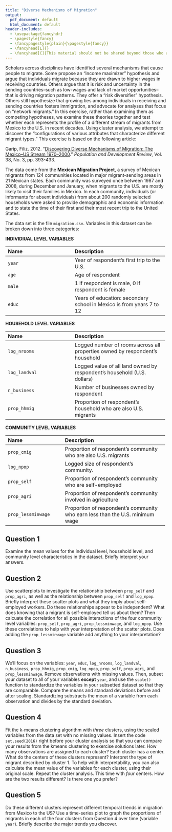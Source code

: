 ```yaml
---
title: "Diverse Mechanisms of Migration"
output: 
  pdf_document: default
  html_document: default
header-includes:
  - \usepackage{fancyhdr}
  - \pagestyle{fancy}
  - \fancypagestyle{plain}{\pagestyle{fancy}}
  - \fancyhead[L]{}
  - \fancyhead[C]{This material should not be shared beyond those who are enrolled in this class}
---
```


Scholars across disciplines have identified several mechanisms that cause people to migrate. Some propose an "income maximizer" hypothesis and argue that individuals migrate because they are drawn to higher wages in receiving countries. Others argue that it is risk and uncertainty in the sending countries--such as low-wages and lack of market opportunities-- that is driving migration patterns. They offer a "risk diversifier" hypothesis. Others still hypothesize that growing ties among individuals in receiving and sending countries fosters immigration, and advocate for analyses that focus on "network migrants." In this exercise, rather than examining them as competing hypotheses, we examine these theories together and test whether each represents the profile of a different stream of migrants from Mexico to the U.S. in recent decades. Using cluster analysis, we attempt to discover the "configurations of various attributes that characterize different migrant types."  This exercise is based on the following article: 

Garip, Filiz. 2012. "[Discovering Diverse Mechanisms of Migration: The Mexico–US Stream 1970–2000](https://dx.doi.org/10.1111/j.1728-4457.2012.00510.x)." *Population and Development Review*, Vol. 38, No. 3, pp. 393-433.

The data come from the **Mexican Migration Project**, a survey of Mexican migrants from 124 communities located in major migrant-sending areas in 21 Mexican states. Each  community  was  surveyed  once between 1987 and 2008, during December and January, when migrants to the U.S. are mostly likely to visit their families in Mexico. In each community, individuals (or informants for absent individuals) from about 200 randomly selected households were asked to provide demographic and economic information and to state the time of their first and their most recent trip to the United States. 

The data set is the file `migration.csv`. Variables in this dataset can be broken down into three categories:

**INDIVIDIUAL LEVEL VARIABLES**

-------------------------------------------------------------------------------
 Name                             Description
 -------------------------------- ---------------------------------------------
 `year`                           Year of respondent's first trip to the U.S.
 
 `age`                            Age of respondent
 
 `male`                           1 if respondent is male, 0 if respondent is female
 
 `educ`                           Years of education: secondary school in Mexico is 
                                  from years 7 to 12
-------------------------------------------------------------------------------
 
**HOUSEHOLD LEVEL VARIABLES**

-------------------------------------------------------------------------------
 Name                             Description
 -------------------------------- ---------------------------------------------
 `log_nrooms`                     Logged number of rooms across all properties 
                                  owned by respondent's household
                                  
 `log_landval`                    Logged value of all land owned by respondent's 
                                  household (U.S. dollars)
                                  
 `n_business`                     Number of businesses owned by respondent
 
 `prop_hhmig`                     Proportion of respondent's household who 
                                  are also U.S. migrants
------------------------------------------------------------------------------- 
**COMMUNITY LEVEL VARIABLES**

-------------------------------------------------------------------------------
 Name                             Description
 -------------------------------- ----------------------------------------------------------
 `prop_cmig`                      Proportion of respondent's community who are also U.S. 
                                  migrants
 
 `log_npop`                       Logged size of respondent's community.
 
 `prop_self`                      Proportion of respondent's community who are self-employed
 
 `prop_agri`                      Proportion of respondent's community involved in agriculture
 
 `prop_lessminwage`               Proportion of respondent's community who earn less than 
                                  the U.S. minimum wage
-------------------------------------------------------------------------------

## Question 1

Examine the mean values for the individual level, household level, and community level characteristics in the dataset. Briefly interpret your answers.

## Question 2

Use scatterplots to investigate the relationship between `prop_self` and `prop_agri`, as well as the relationship between `prop_self` and `log_npop`. Briefly interpret these scatter plots and what they imply about self-employed workers. Do these relationships appear to be independent? What does knowing that a migrant is self-employed tell us about them?  Then calcuate the correlation for all possible interactions of the four community level variables: `prop_self`, `prop_agri`, `prop_lessminwage`, and `log_npop`. Use these correlations to help with your interpretation of the scatter plots. Does adding the `prop_lessminwage` variable add anything to your interpretation?

## Question 3

We'll focus on the variables: `year`, `educ`, `log_nrooms`, `log_landval`, `n_business`, `prop_hhmig`, `prop_cmig`, `log_npop`, `prop_self`, `prop_agri`, and `prop_lessminwage`. Remove observations with missing values. Then, subset your dataset to all of your variables **except** `year`, and use the `scale()` function to standardize the variables in your subsetted dataset so that they are comparable. Compare the means and standard deviations before and after scaling. Standardizing substracts the mean of a variable from each observation and divides by the standard deviation.  

## Question 4

Fit the k-means clustering algorithm with *three* clusters, using the scaled variables from the data set with no missing values. Insert the code `set.seed(2016)` right before your cluster analysis so that you can compare your results from the kmeans clustering to exercise solutions later.  How many observations are assigned to each cluster? Each cluster has a center. What do the centers of these clusters represent? Interpret the type of migrant described by cluster 1. To help witih interpretability, you can also calculate the mean value of the variables for each cluster, using their original scale.  Repeat the cluster analysis. This time with *four* centers. How are the two results different? Is there one you prefer? 


## Question 5

Do these different clusters represent different temporal trends in migration from Mexico to the US? Use a time-series plot to graph the proportions of migrants in each of the four clusters from Question 4 over time (variable `year`). Briefly describe the major trends you discover.

